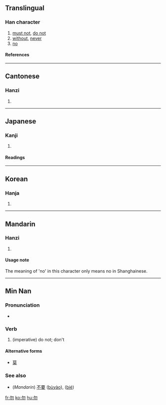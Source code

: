 ==Translingual==
===Han character===
{{Han char|rad=勹|as=02|sn=4|four=2722<sub>0</sub>|canj=心竹竹 (PHH)}}
# [[must not]], [[do not]]
# [[without]], [[never]]
# [[no]]
====References====
{{Han ref|kx=0150.240|dkj=02501|dj=0339.140|hdz=10255.020|uh=52FF|ud=21247|bh=A4C5|bd=42181}}
----
==Cantonese==
===Hanzi===
{{yue-hanzi|jyut=|y=mat6}}
# {{defn|Cantonese}}
----
==Japanese==
===Kanji===
{{ja-kanji|grade=|rs=勹02}}
# {{defn|Japanese}} 
====Readings====
{{ja-readings|on=[[ぶつ]] (butsu), [[ぼつ]] (botsu), [[もち]] (mochi)|kun=[[なし]] (nashi), [[なかれ]] (nakare)}}
----
==Korean==
===Hanja===
{{ko-hanja|hangeul=[[물]], [[몰]]|rv=mul, mol|mr=mul, mol}}
# {{defn|Korean}}
----
==Mandarin==
===Hanzi===
{{cmn-hanzi|pin=[[qióng]] ([[qiong2]]), [[wù]] ([[wu4]])|wg=ch'iung<sup>2</sup>, wu<sup>4</sup>}}
# {{defn|Mandarin}}

====Usage note====
The meaning of 'no' in this character only means no in Shanghainese.
----
==Min Nan==
===Pronunciation===
*{{IPA|[mai˨˩]}}

===Verb===
{{nan-verb|ts|poj=mài|pojt=mai3|rs=勹02}}

# (imperative) do not; don't

====Alternative forms====
*[[莫]]

===See also===
*(''Mandarin'') [[不要]] ([[bùyào]]), {{zh-ts|別|别}} ([[bié]])





[[fr:勿]]
[[ko:勿]]
[[hu:勿]]